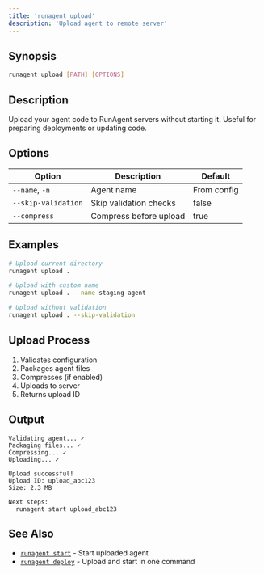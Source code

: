 ```yaml
---
title: 'runagent upload'
description: 'Upload agent to remote server'
---
```


## Synopsis

```bash
runagent upload [PATH] [OPTIONS]
```

## Description

Upload your agent code to RunAgent servers without starting it. Useful for preparing deployments or updating code.

## Options

| Option | Description | Default |
|--------|-------------|---------|
| `--name`, `-n` | Agent name | From config |
| `--skip-validation` | Skip validation checks | false |
| `--compress` | Compress before upload | true |

## Examples

```bash
# Upload current directory
runagent upload .

# Upload with custom name
runagent upload . --name staging-agent

# Upload without validation
runagent upload . --skip-validation
```

## Upload Process

1. Validates configuration
2. Packages agent files
3. Compresses (if enabled)
4. Uploads to server
5. Returns upload ID

## Output

```
Validating agent... ✓
Packaging files... ✓
Compressing... ✓
Uploading... ✓

Upload successful!
Upload ID: upload_abc123
Size: 2.3 MB

Next steps:
  runagent start upload_abc123
```

## See Also

- [`runagent start`](/cli/commands/start) - Start uploaded agent
- [`runagent deploy`](/cli/commands/deploy) - Upload and start in one command